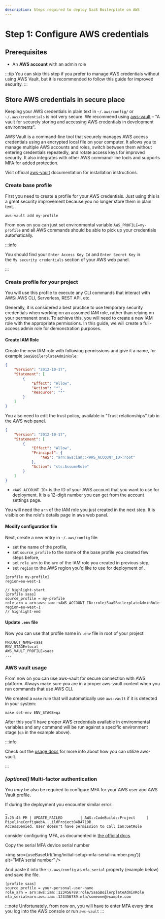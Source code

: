 ```yaml
---
description: Steps required to deploy SaaS Boilerplate on AWS
---
```


# Step 1: Configure AWS credentials


## Prerequisites

- An **AWS account** with an admin role

:::tip
You can skip this step if you prefer to manage AWS credentials without using AWS Vault, but it is recommended to
follow this guide for improved security.
:::
## Store AWS credentials in secure place

Keeping your AWS credentials in plain text in `~/.aws/config/` or `~/.aws/credentials` is not very secure.
We recommend using [aws-vault](https://github.com/99designs/aws-vault) – "A vault for securely storing and accessing
AWS credentials in development environments".

AWS Vault is a command-line tool that securely manages AWS access credentials using an encrypted local file on your
computer. It allows you to manage multiple AWS accounts and roles, switch between them without entering credentials
repeatedly, and rotate access keys for improved security. It also integrates with other AWS command-line tools
and supports MFA for added protection.

Visit official [aws-vault](https://github.com/99designs/aws-vault) documentation for installation instructions.

### Create base profile

First you need to create a profile for your AWS credentials. Just using this is a great security improvement because
you no longer store them in plain text.

```shell
aws-vault add my-profile
```

From now on you can just set environmental variable `AWS_PROFILE=my-profile` and all AWS commands should be able to pick
up your credentials automatically.

:::info

You should find your `Enter Access Key Id` and `Enter Secret Key` in <br /> the `My security credentials` section of
your AWS web panel.

:::

### Create profile for your project

You will use this profile to execute any CLI commands that interact with AWS: AWS CLI, Serverless, REST API, etc.

Generally, it is considered a best practice to use temporary security credentials when working on an assumed IAM role,
rather than relying on your permanent ones. To achieve this, you will need to create a new IAM role with the appropriate
permissions. In this guide, we will create a full-access admin role for demonstration purposes.

#### Create IAM Role

Create the new IAM role with following permissions and give it a name, for example `SaaSBoilerplateAdminRole`:

```json
{
    "Version": "2012-10-17",
    "Statement": [
        {
            "Effect": "Allow",
            "Action": "*",
            "Resource": "*"
        }
    ]
}
```

You also need to edit the trust policy, available in "Trust relationships" tab in the AWS web panel.

```json
{
    "Version": "2012-10-17",
    "Statement": [
        {
            "Effect": "Allow",
            "Principal": {
                "AWS": "arn:aws:iam::<AWS_ACCOUNT_ID>:root"
            },
            "Action": "sts:AssumeRole"
        }
    ]
}
```

- `<AWS_ACCOUNT_ID>` is the ID of your AWS account that you want to use for deployment. It is a 12-digit number you can
get from the account settings page.

You will need the `arn` of the IAM role you just created in the next step. It is visible on the role's details page in aws
web panel.

#### Modify configuration file

Next, create a new entry in `~/.aws/config` file:
- set the name of the profile,
- set `source_profile` to the name of the base profile you created few steps before,
- set `role_arn` to the `arn` of the IAM role you created in previous step,
- set `region` to the AWS region you'd like to use for deployment of <ProjectName/>.

```shell title="~/.aws/config"
[profile my-profile]
region=eu-west-1

// highlight-start
[profile saas]
source_profile = my-profile
role_arn = arn:aws:iam::<AWS_ACCOUNT_ID>:role/SaaSBoilerplateAdminRole
region=eu-west-1
// highlight-end
```

#### Update `.env` file

Now you can use that profile name in `.env` file in root of your project

```dotenv title=".env"
PROJECT_NAME=saas
ENV_STAGE=local
AWS_VAULT_PROFILE=saas
...
```

### AWS vault usage

From now on you can use aws-vault for secure connection with AWS platform.
Always make sure you are in a proper aws-vault context when you run commands that use AWS CLI.

We created a `make` rule that will automatically use `aws-vault` if it is detected in your system:

```shell
make set-env ENV_STAGE=qa
```

After this you'll have proper AWS credentials available in environmental variables and any command will be run against
a specific environment stage (`qa` in the example above).

:::info

Check out the [usage docs](https://github.com/99designs/aws-vault/blob/master/USAGE.md) for more info about how you can
utilize aws-vault.

:::


### _[optional]_ Multi-factor authentication

You _may_ be also be required to configure MFA for your AWS user and AWS Vault profile.

If during the deployment you encounter similar error:

```
…
3:25:45 PM | UPDATE_FAILED        | AWS::CodeBuild::Project     | PipelineConfigWebA...ildProject04B4719B
AccessDenied. User doesn't have permission to call iam:GetRole
```

consider configuring MFA, as documented in [the official docs](https://docs.aws.amazon.com/IAM/latest/UserGuide/id_credentials_mfa_enable_virtual.html#enable-virt-mfa-for-root).

Copy the serial MFA device serial number

<img
  src={useBaseUrl('img/initial-setup-mfa-serial-number.png')}
  alt="MFA serial number"
/>

And paste it into the `~/.aws/config` as `mfa_serial` property (example below) and save the file.

```shell {4}
[profile saas]
source_profile = your-personal-user-name
role_arn = arn:aws:iam::123456789:role/SaaSBoilerplateAdminRole
mfa_serial=arn:aws:iam::123456789:mfa/someone@example.com
```

:::note
Unfortunately, from now on, you will have to enter MFA every time you log into the AWS console or run `aws-vault`
:::

